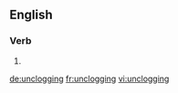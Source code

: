 ==English==

===Verb===
{{head|en|present participle}}

# {{present participle of|unclog|lang=en|nocat=1}}

[[de:unclogging]]
[[fr:unclogging]]
[[vi:unclogging]]